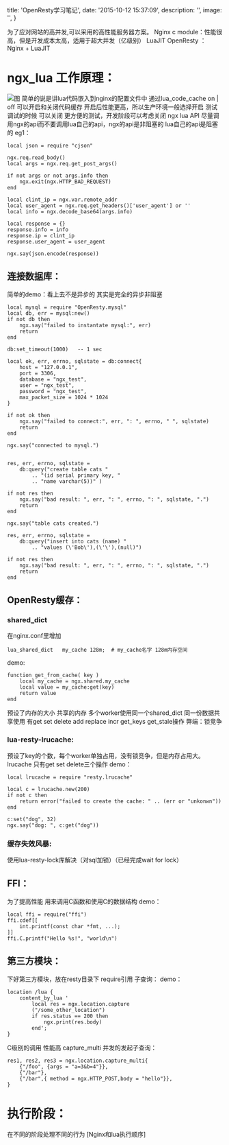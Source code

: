 
  title: 'OpenResty学习笔记',
  date: '2015-10-12 15:37:09',
  description: '',
  image: '',
}

为了应对网站的高并发,可以采用的高性能服务器方案。 Nginx c module：性能很高，但是开发成本太高，适用于超大并发（亿级别） LuaJIT OpenResty ： Nginx + LuaJIT


ngx_lua 工作原理：
=============

![图](https://wlimg.oss-cn-beijing.aliyuncs.com/img/openresty.jpg) 简单的说是讲lua代码嵌入到nginx的配置文件中 通过lua\_code\_cache on | off 可以开启和关闭代码缓存 开启后性能更高，所以生产环境一般选择开启 测试调试的时候 可以关闭 更方便的测试，开发阶段可以考虑关闭 ngx lua API 尽量调用ngx的api而不要调用lua自己的api，ngx的api是非阻塞的 lua自己的api是阻塞的 eg1：

    local json = require "cjson"
    
    ngx.req.read_body()
    local args = ngx.req.get_post_args()
    
    if not args or not args.info then
        ngx.exit(ngx.HTTP_BAD_REQUEST)
    end
    
    local clint_ip = ngx.var.remote_addr
    local user_agent = ngx.req.get_headers()['user_agent'] or ''
    local info = ngx.decode_base64(args.info)
    
    local response = {}
    response.info = info
    response.ip = clint_ip
    response.user_agent = user_agent
    
    ngx.say(json.encode(response))
    
    

连接数据库：
------

简单的demo：看上去不是异步的 其实是完全的异步非阻塞

    local mysql = require "OpenResty.mysql"
    local db, err = mysql:new()
    if not db then
        ngx.say("failed to instantate mysql:", err)
        return
    end
    
    db:set_timeout(1000)   -- 1 sec
    
    local ok, err, errno, sqlstate = db:connect{
        host = "127.0.0.1",
        port = 3306,
        database = "ngx_test",
        user = "ngx_test",
        password = "ngx_test",
        max_packet_size = 1024 * 1024
    }
    
    if not ok then
        ngx.say("failed to connect:", err, ": ", errno, " ", sqlstate)
        return
    end
    
    ngx.say("connected to mysql.")
    
    
    res, err, errno, sqlstate =
        db:query("create table cats "
            .. "(id serial primary key, "
            .. "name varchar(5))" )
    
    if not res then
        ngx.say("bad result: ", err, ": ", errno, ": ", sqlstate, ".")
        return
    end
    
    ngx.say("table cats created.")
    
    res, err, errno, sqlstate =
        db:query("insert into cats (name) "
            .. "values (\'Bob\'),(\'\'),(null)")
    
    if not res then
        ngx.say("bad result: ", err, ": ", errno, ": ", sqlstate, ".")
        return
    end
    

OpenResty缓存：
------------

### shared_dict

在nginx.conf里增加

    lua_shared_dict   my_cache 128m;  # my_cache名字 128m内存空间
    

demo:

    function get_from_cache( key )
        local my_cache = ngx.shared.my_cache
        local value = my_cache:get(key)
        return value
    end
    

预设了内存的大小 共享的内存 多个worker使用同一个shared\_dict 同一份数据共享使用 有get set delete add replace incr get\_keys get_stale操作 弊端：锁竞争

### lua-resty-lrucache:

预设了key的个数，每个worker单独占用，没有锁竞争，但是内存占用大。 lrucache 只有get set delete三个操作 demo：

    local lrucache = require "resty.lrucache"
    
    local c = lrucache.new(200)
    if not c then
        return error("failed to create the cache: " .. (err or "unkonwn"))
    end
    
    c:set("dog", 32)
    ngx.say("dog: ", c:get("dog"))
    

### 缓存失效风暴:

使用lua-resty-lock库解决（对sql加锁）（已经完成wait for lock）

FFI：
----

为了提高性能 用来调用C函数和使用C的数据结构 demo：

    local ffi = require("ffi")
    ffi.cdef[[
        int.printf(const char *fmt, ...);
    ]]
    ffi.C.printf("Hello %s!", "world\n")
    

第三方模块：
------

下好第三方模块，放在resty目录下 require引用 子查询： demo：

    location /lua {
        content_by_lua '
            local res = ngx.location.capture
            ("/some_other_location")
            if res.status == 200 then
                ngx.print(res.body)
            end';
    }
    

C级别的调用 性能高 capture_multi 并发的发起子查询：

    res1, res2, res3 = ngx.location.capture_multi{
        {"/foo", {args = "a=3&b=4"}},
        {"/bar"},
        {"/bar",{ method = ngx.HTTP_POST,body = "hello"}},
    }
    

执行阶段：
=====

在不同的阶段处理不同的行为 \[Nginx和lua执行顺序\]


